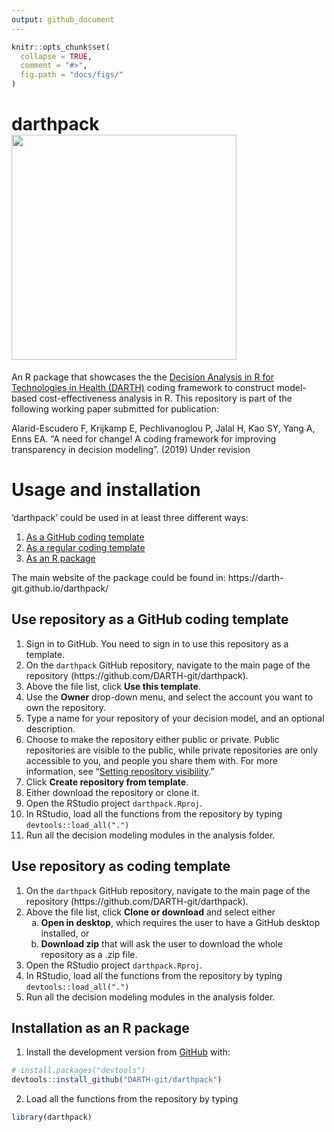 ```yaml
---
output: github_document
---
```


<!-- README.md is generated from README.Rmd. Please edit that file -->

```r
knitr::opts_chunk$set(
  collapse = TRUE,
  comment = "#>",
  fig.path = "docs/figs/"
)
```

# darthpack <img src="docs/figs/under_const.jpeg" align="center" alt="" width="360" />

An R package that showcases the the [Decision Analysis in R for Technologies in Health (DARTH)](darthworkgroup.com) coding framework to construct model-based cost-effectiveness analysis in R. This repository is part of the following working paper submitted for publication:

Alarid-Escudero F, Krijkamp E, Pechlivanoglou P, Jalal H, Kao SY, Yang A, Enns EA. "A need for change! A coding framework for improving transparency in decision modeling". (2019) Under revision

# Usage and installation 
'darthpack' could be used in at least three different ways:

1. [As a GitHub coding template](#use-repository-as-coding-template)
2. [As a regular coding template](#use-repository-as-coding-template)
3. [As an R package](#installation-as-a-package)

The main website of the package could be found in: https://darth-git.github.io/darthpack/

## Use repository as a GitHub coding template
1. Sign in to GitHub. You need to sign in to use this repository as a template.
2. On the `darthpack` GitHub repository, navigate to the main page of the repository (https://github.com/DARTH-git/darthpack).
3. Above the file list, click **Use this template**.
4. Use the **Owner** drop-down menu, and select the account you want to own the repository.
5. Type a name for your repository of your decision model, and an optional description.
6. Choose to make the repository either public or private. Public repositories are visible to the public, while private repositories are only accessible to you, and people you share them with. For more information, see "[Setting repository visibility](https://help.github.com/en/articles/setting-repository-visibility)."
7. Click **Create repository from template**.
8. Either download the repository or clone it.
9. Open the RStudio project `darthpack.Rproj`.
10. In RStudio, load all the functions from the repository by typing `devtools::load_all(".")`
11. Run all the decision modeling modules in the analysis folder.

## Use repository as coding template
1. On the `darthpack` GitHub repository, navigate to the main page of the repository (https://github.com/DARTH-git/darthpack).
2. Above the file list, click **Clone or download** and select either 
    a. **Open in desktop**, which requires the user to have a GitHub desktop installed, or
    b. **Download zip** that will ask the user to download the whole repository as a .zip file.
3. Open the RStudio project `darthpack.Rproj`.
4. In RStudio, load all the functions from the repository by typing `devtools::load_all(".")`
5. Run all the decision modeling modules in the analysis folder.

## Installation as an R package
1. Install the development version from [GitHub](https://github.com) with:

```r
# install.packages("devtools")
devtools::install_github("DARTH-git/darthpack")
```

2. Load all the functions from the repository by typing 
```r
library(darthpack)
```

